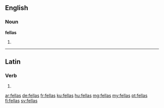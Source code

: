 ==English==

===Noun===
'''fellas'''

# {{plural of|fella}}

----

==Latin==

===Verb===
{{la-verb-form|fellās}}

# {{conjugation of|fello|fellō|2|s|pres|act|ind|lang=la}}

[[ar:fellas]]
[[de:fellas]]
[[fr:fellas]]
[[ku:fellas]]
[[hu:fellas]]
[[mg:fellas]]
[[my:fellas]]
[[pt:fellas]]
[[fi:fellas]]
[[sv:fellas]]